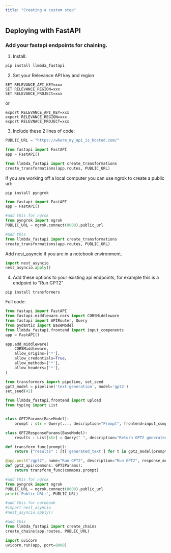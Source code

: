 ```yaml
---
title: "Creating a custom step"
---
```


## Deploying with FastAPI

### Add your fastapi endpoints for chaining.

1. Install:

```python Python 
pip install llmbda_fastapi
```

2. Set your Relevance API key and region

```
SET RELEVANCE_API_KEY=xxx
SET RELEVANCE_REGION=xxx
SET RELEVANCE_PROJECt=xxx
```

or

```
export RELEVANCE_API_KEY=xxx
export RELEVANCE_REGION=xxx
export RELEVNACE_PROJECT=xxx
```

3. Include these 2 lines of code:

```python Python
PUBLIC_URL = "https://where_my_api_is_hosted.com/"

from fastapi import FastAPI
app = FastAPI()

from llmbda_fastapi import create_transformations
create_transformations(app.routes, PUBLIC_URL)
```

If you are working off a local computer you can use ngrok to create a public url:

```
pip install pyngrok
```

```python Python
from fastapi import FastAPI
app = FastAPI()

#add this for ngrok
from pyngrok import ngrok
PUBLIC_URL = ngrok.connect(8000).public_url

#add this
from llmbda_fastapi import create_transformations
create_transformations(app.routes, PUBLIC_URL)
```
Add nest_asyncio if you are in a notebook environment.

```python Python
import nest_asyncio
nest_asyncio.apply()
```

4. Add these options to your existing api endpoints, for example this is a endpoint to "Run GPT2"
```
pip install transformers
```
Full code:

```python Python
from fastapi import FastAPI
from fastapi.middleware.cors import CORSMiddleware
from fastapi import APIRouter, Query
from pydantic import BaseModel
from llmbda_fastapi.frontend import input_components
app = FastAPI()

app.add_middleware(
    CORSMiddleware,
    allow_origins=['*'],
    allow_credentials=True,
    allow_methods=['*'],
    allow_headers=['*'],
)

from transformers import pipeline, set_seed
gpt2_model = pipeline('text-generation', model='gpt2')
set_seed(42)

from llmbda_fastapi.frontend import upload
from typing import List


class GPT2Params(BaseModel):
    prompt : str = Query(..., description="Prompt", frontend=input_components.LongText())

class GPT2ResponseParams(BaseModel):
    results : List[str] = Query(" ", description="Return GPT2 generated text completion")

def transform_func(prompt):
    return {"results" : [t['generated_text'] for t in gpt2_model(prompt)]}

@app.post("/gpt2", name="Run GPT2", description="Run GPT2", response_model=GPT2ResponseParams)
def gpt2_api(commons: GPT2Params):
    return transform_func(commons.prompt)

#add this for ngrok
from pyngrok import ngrok
PUBLIC_URL = ngrok.connect(8000).public_url
print('Public URL:', PUBLIC_URL)

#add this for notebook
#import nest_asyncio
#nest_asyncio.apply()

#add this
from llmbda_fastapi import create_chains
create_chains(app.routes, PUBLIC_URL)

import uvicorn
uvicorn.run(app, port=8000)
```